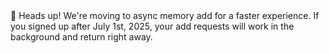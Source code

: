 <Note type="info">
  📢 Heads up!
  We're moving to async memory add for a faster experience.
  If you signed up after July 1st, 2025, your add requests will work in the background and return right away.
</Note> 
